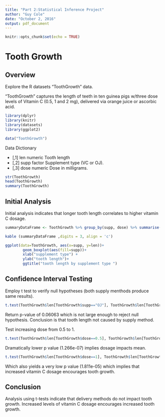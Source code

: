 ```yaml
---
title: "Part 2:Statistical Inference Project"
author: "Guy Cole"
date: "October 2, 2016"
output: pdf_document
---
```


```r
knitr::opts_chunk$set(echo = TRUE)
```

# Tooth Growth

## Overview

Explore the R datasets "ToothGrowth" data.

"ToothGrowth" captures the length of teeth in ten guinea pigs w/three dose levels of Vitamin C (0.5, 1 and 2 mg), delivered via orange juice or ascorbic acid.


```r
library(dplyr)
library(knitr)
library(datasets)
library(ggplot2)

data("ToothGrowth")
```

Data Dictionary

* [,1] len numeric Tooth length
* [,2] supp factor Supplement type (VC or OJ).
* [,3] dose numeric Dose in milligrams.

```r
str(ToothGrowth)
head(ToothGrowth)
summary(ToothGrowth)
```

## Initial Analysis

Initial analysis indicates that longer tooth length correlates to higher vitamin C dosage.

```r
summaryDataFrame <- ToothGrowth %>% group_by(supp, dose) %>% summarise(count = n(), mean=mean(len), median=median(len), "standard deviation" = sd(len))

kable (summaryDataFrame ,digits = 3, align = 'c')
```

```r
ggplot(data=ToothGrowth, aes(x=supp, y=len))+
        geom_boxplot(aes(fill=supp))+
        xlab("supplement type") +
        ylab("tooth length")+ 
        ggtitle("tooth length by supplement type ")
```

## Confidence Interval Testing

Employ t test to verify null hypotheses (both supply menthods produce same results).

```r
t.test(ToothGrowth$len[ToothGrowth$supp=="OJ"], ToothGrowth$len[ToothGrowth$supp=="VC"], paired=FALSE, var.equal=FALSE)
```

Return p-value of 0.06063 which is not large enough to reject null hypothesis.  Conclusion is that tooth length not caused by supply method.

Test increasing dose from 0.5 to 1.

```r
t.test(ToothGrowth$len[ToothGrowth$dose==0.5], ToothGrowth$len[ToothGrowth$dose==1], paired=FALSE, var.equal=TRUE)
```

Dramatically lower p value (1.266e-07) implies dosage impacts mean.

```r
t.test(ToothGrowth$len[ToothGrowth$dose==1], ToothGrowth$len[ToothGrowth$dose==2], paired=FALSE, var.equal=TRUE)
```

Which also yields a very low p value (1.811e-05) which implies that increased vitamin C dosage encourages tooth growth.

## Conclusion

Analysis using t-tests indicate that delivery methods do not impact tooth growth.  Increased levels of vitamin C dosage encourages increased tooth growth.

